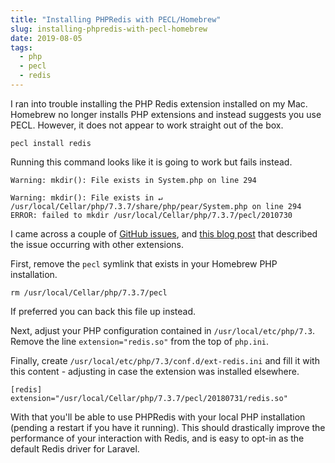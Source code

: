 ```yaml
---
title: "Installing PHPRedis with PECL/Homebrew"
slug: installing-phpredis-with-pecl-homebrew
date: 2019-08-05
tags:
  - php
  - pecl
  - redis
---
```


I ran into trouble installing the PHP Redis extension installed on my Mac. Homebrew no longer installs PHP extensions and instead suggests you use PECL. However, it does not appear to work straight out of the box.

```shell
pecl install redis
```

Running this command looks like it is going to work but fails instead.

```
Warning: mkdir(): File exists in System.php on line 294

Warning: mkdir(): File exists in ↵
/usr/local/Cellar/php/7.3.7/share/php/pear/System.php on line 294
ERROR: failed to mkdir /usr/local/Cellar/php/7.3.7/pecl/2010730
```

I came across a couple of [GitHub issues](https://github.com/phpredis/phpredis/issues/1341), and [this blog post](https://javorszky.co.uk/2018/05/03/getting-xdebug-working-on-php-7-2-and-homebrew/) that described the issue occurring with other extensions.

First, remove the `pecl` symlink that exists in your Homebrew PHP installation.

```shell
rm /usr/local/Cellar/php/7.3.7/pecl
```

If preferred you can back this file up instead.

Next, adjust your PHP configuration contained in `/usr/local/etc/php/7.3`. Remove the line `extension="redis.so"` from the top of `php.ini`.

Finally, create `/usr/local/etc/php/7.3/conf.d/ext-redis.ini` and fill it with this content - adjusting in case the extension was installed elsewhere.

```
[redis]
extension="/usr/local/Cellar/php/7.3.7/pecl/20180731/redis.so"
```

With that you'll be able to use PHPRedis with your local PHP installation (pending a restart if you have it running). This should drastically improve the performance of your interaction with Redis, and is easy to opt-in as the default Redis driver for Laravel.
